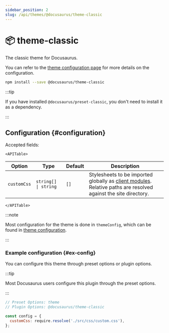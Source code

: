 ```yaml
---
sidebar_position: 2
slug: /api/themes/@docusaurus/theme-classic
---
```


# 📦 theme-classic

The classic theme for Docusaurus.

You can refer to the [theme configuration page](theme-configuration.mdx) for more details on the configuration.

```bash npm2yarn
npm install --save @docusaurus/theme-classic
```

:::tip

If you have installed `@docusaurus/preset-classic`, you don't need to install it as a dependency.

:::

## Configuration {#configuration}

Accepted fields:

```mdx-code-block
<APITable>
```

| Option | Type | Default | Description |
| --- | --- | --- | --- |
| `customCss` | <code>string[] \| string</code> | `[]` | Stylesheets to be imported globally as [client modules](../../advanced/client.mdx#client-modules). Relative paths are resolved against the site directory. |

```mdx-code-block
</APITable>
```

:::note

Most configuration for the theme is done in `themeConfig`, which can be found in [theme configuration](./theme-configuration.mdx).

:::

### Example configuration {#ex-config}

You can configure this theme through preset options or plugin options.

:::tip

Most Docusaurus users configure this plugin through the preset options.

:::

```js config-tabs
// Preset Options: theme
// Plugin Options: @docusaurus/theme-classic

const config = {
  customCss: require.resolve('./src/css/custom.css'),
};
```
